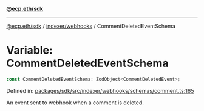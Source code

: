 [**@ecp.eth/sdk**](../../../index.mdx)

***

[@ecp.eth/sdk](/sdk-reference/index.mdx) / [indexer/webhooks](/sdk-reference/indexer/webhooks/index.mdx) / CommentDeletedEventSchema

# Variable: CommentDeletedEventSchema

```ts
const CommentDeletedEventSchema: ZodObject<CommentDeletedEvent>;
```

Defined in: [packages/sdk/src/indexer/webhooks/schemas/comment.ts:165](https://github.com/ecp-eth/comments-monorepo/blob/main/packages/sdk/src/indexer/webhooks/schemas/comment.ts#L165)

An event sent to webhook when a comment is deleted.
